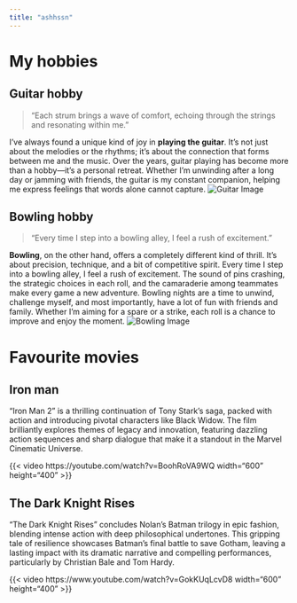 ```yaml
---
title: "ashhssn"
---
```


# My hobbies


## Guitar hobby

> "Each strum brings a wave of comfort, echoing through the strings and resonating within me."

I've always found a unique kind of joy in **playing the guitar**. It's not just about the melodies or the rhythms; it's about the connection that forms between me and the music. Over the years, guitar playing has become more than a hobby—it's a personal retreat. Whether I'm unwinding after a long day or jamming with friends, the guitar is my constant companion, helping me express feelings that words alone cannot capture.
![Guitar Image](https://t4.ftcdn.net/jpg/06/44/13/39/360_F_644133987_z750vJm95cRNuo9rXG1nsUZQtY22gAVT.jpg)

## Bowling hobby
> "Every time I step into a bowling alley, I feel a rush of excitement."

**Bowling**, on the other hand, offers a completely different kind of thrill. It’s about precision, technique, and a bit of competitive spirit. Every time I step into a bowling alley, I feel a rush of excitement. The sound of pins crashing, the strategic choices in each roll, and the camaraderie among teammates make every game a new adventure. Bowling nights are a time to unwind, challenge myself, and most importantly, have a lot of fun with friends and family. Whether I'm aiming for a spare or a strike, each roll is a chance to improve and enjoy the moment.
![Bowling Image](https://www.shutterstock.com/shutterstock/photos/2122768598/display_1500/stock-vector-red-bowling-ball-crashing-into-the-pins-on-bowling-alley-line-illustration-of-bowling-strike-2122768598.jpg)

# Favourite movies

## Iron man
"Iron Man 2" is a thrilling continuation of Tony Stark's saga, packed with action and introducing pivotal characters like Black Widow. The film brilliantly explores themes of legacy and innovation, featuring dazzling action sequences and sharp dialogue that make it a standout in the Marvel Cinematic Universe.

{{< video https://youtube.com/watch?v=BoohRoVA9WQ width="600" height="400" >}}

## The Dark Knight Rises
"The Dark Knight Rises" concludes Nolan's Batman trilogy in epic fashion, blending intense action with deep philosophical undertones. This gripping tale of resilience showcases Batman's final battle to save Gotham, leaving a lasting impact with its dramatic narrative and compelling performances, particularly by Christian Bale and Tom Hardy.

{{< video https://www.youtube.com/watch?v=GokKUqLcvD8 width="600" height="400" >}}






